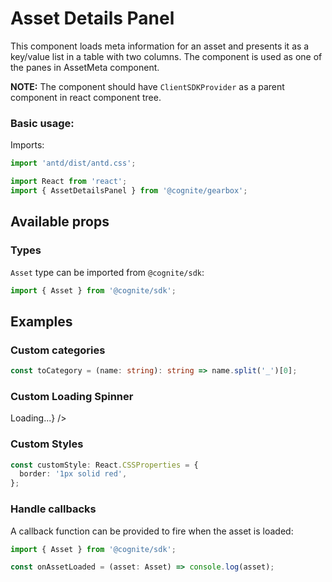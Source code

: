 
<Meta title="Assets/AssetDetailsPanel" decorators={decorators} />

# Asset Details Panel

This component loads meta information for an asset and presents it as a key/value list in a table with two columns.
The component is used as one of the panes in AssetMeta component.

**NOTE:** The component should have `ClientSDKProvider` as a parent component in react component tree.

### Basic usage:

Imports:

```typescript
import 'antd/dist/antd.css';

import React from 'react';
import { AssetDetailsPanel } from '@cognite/gearbox';
```

<Preview>
  <Story name="Basic Usage">
    <AssetDetailsPanel assetId={4518112062673878} />
  </Story>
</Preview>

## Available props

<Props of={ComponentProps} />

### Types

`Asset` type can be imported from `@cognite/sdk`:

```typescript
import { Asset } from '@cognite/sdk';
```
## Examples

### Custom categories

```typescript
const toCategory = (name: string): string => name.split('_')[0];
```

<Preview>
  <Story name="Custom categories">
    <AssetDetailsPanel
      assetId={4650652196144007}
      toCategory={toCategory}
      categoryPriorityList={['SOURCE']}
    />
  </Story>
</Preview>

### Custom Loading Spinner

<Preview>
  <Story name="Custom Loading Spinner ">
    <AssetDetailsPanel
      assetId={4650652196144007}
      customSpinner={<div>Loading...</div>}
    />
  </Story>
</Preview>

### Custom Styles

```typescript
const customStyle: React.CSSProperties = {
  border: '1px solid red',
};
```
<Preview>
  <Story name="Custom Styles">
    <AssetDetailsPanel
      assetId={4650652196144007}
      styles={customStyle}
    />
  </Story>
</Preview>

### Handle callbacks

A callback function can be provided to fire when the asset is loaded:

```typescript
import { Asset } from '@cognite/sdk';

const onAssetLoaded = (asset: Asset) => console.log(asset);
```

<Preview>
  <Story name="Load Callback">
    <AssetDetailsPanel
      assetId={4650652196144007}
      onAssetLoaded={onAssetLoaded}
    />
  </Story>
</Preview>
